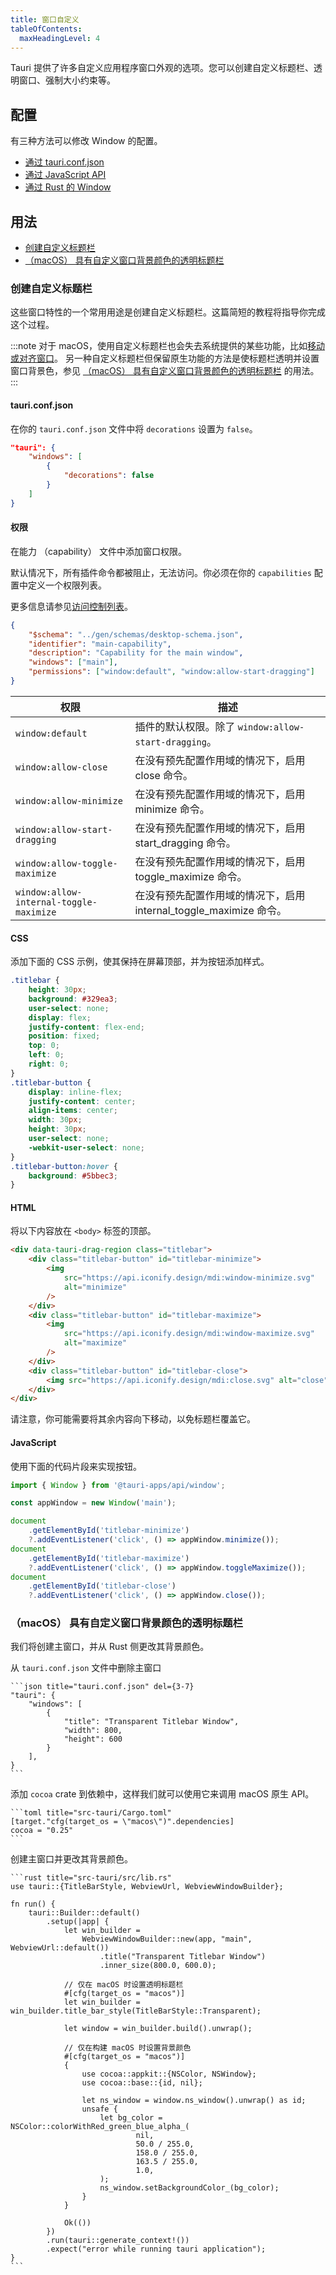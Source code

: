 ```yaml
---
title: 窗口自定义
tableOfContents:
  maxHeadingLevel: 4
---
```



Tauri 提供了许多自定义应用程序窗口外观的选项。您可以创建自定义标题栏、透明窗口、强制大小约束等。

## 配置

有三种方法可以修改 Window 的配置。

- <Icon name="external" class="inline-icon" /> [通过 tauri.conf.json](/references/v2/config/#windowconfig)
- <Icon name="external" class="inline-icon" /> [通过 JavaScript API](/references/v2/js/core/namespacewindow/#window)
- <Icon name="external" class="inline-icon" /> [通过 Rust 的 Window](https://docs.rs/tauri/2.0.0-beta/tauri/window/struct.Window.html)

## 用法

- [创建自定义标题栏](#创建自定义标题栏)
- [（macOS） 具有自定义窗口背景颜色的透明标题栏](#macos-具有自定义窗口背景颜色的透明标题栏)

### 创建自定义标题栏

这些窗口特性的一个常用用途是创建自定义标题栏。这篇简短的教程将指导你完成这个过程。

:::note
对于 macOS，使用自定义标题栏也会失去系统提供的某些功能，比如[移动或对齐窗口](https：//support.apple.com/guide/mac-help/work-with-app-windows-mchlp2469/mac)。
另一种自定义标题栏但保留原生功能的方法是使标题栏透明并设置窗口背景色，参见 [（macOS） 具有自定义窗口背景颜色的透明标题栏](#macos-具有自定义窗口背景颜色的透明标题栏) 的用法。
:::

#### tauri.conf.json

在你的 `tauri.conf.json` 文件中将 `decorations` 设置为 `false`。

```json title="tauri.conf.json" {4}
"tauri": {
	"windows": [
		{
			"decorations": false
		}
	]
}
```

#### 权限

在能力 （capability） 文件中添加窗口权限。

默认情况下，所有插件命令都被阻止，无法访问。你必须在你的 `capabilities` 配置中定义一个权限列表。

更多信息请参见[访问控制列表](/zh-cn/references/v2/acl)。

```json title="src-tauri/capabilities/main.json" ins={7-8}
{
	"$schema": "../gen/schemas/desktop-schema.json",
	"identifier": "main-capability",
	"description": "Capability for the main window",
	"windows": ["main"],
	"permissions": ["window:default", "window:allow-start-dragging"]
}
```

| 权限                                    | 描述                                                               |
| --------------------------------------- | ------------------------------------------------------------------ |
| `window:default`                        | 插件的默认权限。除了 `window:allow-start-dragging`。               |
| `window:allow-close`                    | 在没有预先配置作用域的情况下，启用 close 命令。                    |
| `window:allow-minimize`                 | 在没有预先配置作用域的情况下，启用 minimize 命令。                 |
| `window:allow-start-dragging`           | 在没有预先配置作用域的情况下，启用 start_dragging 命令。           |
| `window:allow-toggle-maximize`          | 在没有预先配置作用域的情况下，启用 toggle_maximize 命令。          |
| `window:allow-internal-toggle-maximize` | 在没有预先配置作用域的情况下，启用 internal_toggle_maximize 命令。 |

#### CSS

添加下面的 CSS 示例，使其保持在屏幕顶部，并为按钮添加样式。

```css
.titlebar {
	height: 30px;
	background: #329ea3;
	user-select: none;
	display: flex;
	justify-content: flex-end;
	position: fixed;
	top: 0;
	left: 0;
	right: 0;
}
.titlebar-button {
	display: inline-flex;
	justify-content: center;
	align-items: center;
	width: 30px;
	height: 30px;
	user-select: none;
	-webkit-user-select: none;
}
.titlebar-button:hover {
	background: #5bbec3;
}
```

#### HTML

将以下内容放在 `<body>` 标签的顶部。

```html
<div data-tauri-drag-region class="titlebar">
	<div class="titlebar-button" id="titlebar-minimize">
		<img
			src="https://api.iconify.design/mdi:window-minimize.svg"
			alt="minimize"
		/>
	</div>
	<div class="titlebar-button" id="titlebar-maximize">
		<img
			src="https://api.iconify.design/mdi:window-maximize.svg"
			alt="maximize"
		/>
	</div>
	<div class="titlebar-button" id="titlebar-close">
		<img src="https://api.iconify.design/mdi:close.svg" alt="close" />
	</div>
</div>
```

请注意，你可能需要将其余内容向下移动，以免标题栏覆盖它。

#### JavaScript

使用下面的代码片段来实现按钮。

```js
import { Window } from '@tauri-apps/api/window';

const appWindow = new Window('main');

document
	.getElementById('titlebar-minimize')
	?.addEventListener('click', () => appWindow.minimize());
document
	.getElementById('titlebar-maximize')
	?.addEventListener('click', () => appWindow.toggleMaximize());
document
	.getElementById('titlebar-close')
	?.addEventListener('click', () => appWindow.close());
```

### （macOS） 具有自定义窗口背景颜色的透明标题栏

我们将创建主窗口，并从 Rust 侧更改其背景颜色。

从 `tauri.conf.json` 文件中删除主窗口

    ```json title="tauri.conf.json" del={3-7}
    "tauri": {
    	"windows": [
    		{
    			"title": "Transparent Titlebar Window",
    			"width": 800,
    			"height": 600
    		}
    	],
    }
    ```

添加 `cocoa` crate 到依赖中，这样我们就可以使用它来调用 macOS 原生 API。

    ```toml title="src-tauri/Cargo.toml"
    [target."cfg(target_os = \"macos\")".dependencies]
    cocoa = "0.25"
    ```

创建主窗口并更改其背景颜色。

    ```rust title="src-tauri/src/lib.rs"
    use tauri::{TitleBarStyle, WebviewUrl, WebviewWindowBuilder};

    fn run() {
    	tauri::Builder::default()
    		.setup(|app| {
    			let win_builder =
    				WebviewWindowBuilder::new(app, "main", WebviewUrl::default())
    					.title("Transparent Titlebar Window")
    					.inner_size(800.0, 600.0);

    			// 仅在 macOS 时设置透明标题栏
    			#[cfg(target_os = "macos")]
    			let win_builder = win_builder.title_bar_style(TitleBarStyle::Transparent);

    			let window = win_builder.build().unwrap();

    			// 仅在构建 macOS 时设置背景颜色
    			#[cfg(target_os = "macos")]
    			{
    				use cocoa::appkit::{NSColor, NSWindow};
    				use cocoa::base::{id, nil};

    				let ns_window = window.ns_window().unwrap() as id;
    				unsafe {
    					let bg_color = NSColor::colorWithRed_green_blue_alpha_(
    							nil,
    							50.0 / 255.0,
    							158.0 / 255.0,
    							163.5 / 255.0,
    							1.0,
    					);
    					ns_window.setBackgroundColor_(bg_color);
    				}
    			}

    			Ok(())
    		})
    		.run(tauri::generate_context!())
    		.expect("error while running tauri application");
    }
    ```
